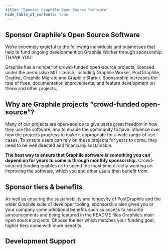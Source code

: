 ```yaml
---
title: "Sponsor Graphile Open Source Software"
hide_table_of_contents: true
---
```



## Sponsor Graphile’s Open Source Software

We’re extremely grateful to the following individuals and businesses that help
to fund ongoing development on Graphile Worker through sponsorship. THANK YOU!

<!-- SPONSORS_BEGIN -->

<Sponsors level="featured">
  <Sponsor
    name="The Guild"
    avatar="/images/sponsors/theguild.png"
    href="https://www.the-guild.dev/"
    business
  />
  <Sponsor
    name="Steelhead"
    avatar="/images/sponsors/steelhead.svg"
    href="https://gosteelhead.com/"
    business
  />
</Sponsors>
<Sponsors level="leaders">
  <Sponsor name="Robert Claypool" />
  <Sponsor name="nigelrmtaylor" />
  <Sponsor
    name="Principia Mentis"
    avatar="/images/sponsors/principiamentis.png"
    business
  />
  <Sponsor
    name="Trigger.dev"
    avatar="/images/sponsors/triggerdev.png"
    business
  />
  <Sponsor name="Axinom" avatar="/images/sponsors/axinom.png" business />
  <Sponsor name="Taiste" avatar="/images/sponsors/taiste-sq.svg" business />
  <Sponsor
    name="BairesDev"
    avatar="/images/sponsors/BairesDev.png"
    href="https://www.bairesdev.com/sponsoring-open-source-projects/"
    business
  />
  <Sponsor
    name="Two Bit Solutions"
    avatar="/images/sponsors/two-bits.svg"
    business
  />
  <Sponsor name="Apollo" avatar="/images/sponsors/apollo.png" business />
  <Sponsor name="Dimply" avatar="/images/sponsors/dimply.svg" business />
  <Sponsor name="Ndustrial" avatar="/images/sponsors/ndustrial.png" business />
  <Sponsor name="Cintra" avatar="/images/sponsors/cintra.svg" business />
  <Sponsor name="Beacon" avatar="/images/sponsors/beaconbio.jpg" business />
  <Sponsor
    name="deliver.media"
    avatar="/images/sponsors/deliverdotmedia.jpg"
    business
  />
  <Sponsor name="Ravio" avatar="/images/sponsors/Ravio.svg" business />
  <Sponsor name="prodready" />
  <Sponsor name="Locomote" avatar="/images/sponsors/locomote.svg" />
</Sponsors>
<Sponsors level="backers">
  <Sponsor name="plus 67 more backers..." plain />
  <Sponsor name="plus 84 more backers..." plain />
</Sponsors>

<!-- SPONSORS_END -->

Graphile has a number of crowd-funded open-source projects, licensed under the
permissive MIT license, including Graphile Worker, PostGraphile,
Gra<em>fast</em>, Graphile Migrate and Graphile Starter. Sponsorship increases
the rate of fixes, documentation improvements, and feature development on these
and other projects.

<SponsorButtons></SponsorButtons>

## Why are Graphile projects &ldquo;crowd-funded open-source&rdquo;?

Many of our projects are open-source to give users great freedom in how they use
the software, and to enable the community to have influence over how the
projects progress to make it appropriate for a wide range of use-cases. To
ensure users can rely on these projects for years to come, they need to be well
directed and financially sustainable.

**The best way to ensure that Graphile software is something you can depend on
for years to come is through monthly sponsorship.** Crowd-sourced funding
enables us to spend the most time directly working on improving the software,
which you and other users then benefit from.

## Sponsor tiers &amp; benefits

As well as ensuring the sustainability and longevity of PostGraphile and the
wider Graphile suite of developer tooling, sponsorship also gives you or your
company some additional benefits such as access to security announcements and
being featured in the README files Graphile’s main open source projects. Choose
the tier which matches your funding goal, higher tiers come with more benefits.

<TierList />

## Development Support

<TierPlusList />
